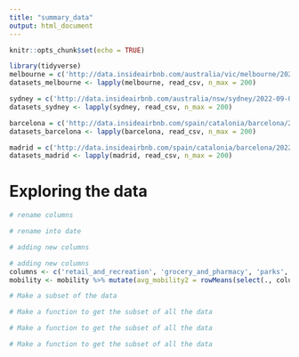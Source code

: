 ```yaml
---
title: "summary_data"
output: html_document
---
```


```r
knitr::opts_chunk$set(echo = TRUE)
```



```r
library(tidyverse)
melbourne = c('http://data.insideairbnb.com/australia/vic/melbourne/2022-09-09/data/listings.csv.gz', 'http://data.insideairbnb.com/australia/vic/melbourne/2022-09-09/data/calendar.csv.gz', 'http://data.insideairbnb.com/australia/vic/melbourne/2022-09-09/data/reviews.csv.gz')
datasets_melbourne <- lapply(melbourne, read_csv, n_max = 200)

sydney = c('http://data.insideairbnb.com/australia/nsw/sydney/2022-09-09/data/listings.csv.gz', 'http://data.insideairbnb.com/australia/nsw/sydney/2022-09-09/data/calendar.csv.gz', 'http://data.insideairbnb.com/australia/nsw/sydney/2022-09-09/data/reviews.csv.gz')
datasets_sydney <- lapply(sydney, read_csv, n_max = 200)

barcelona = c('http://data.insideairbnb.com/spain/catalonia/barcelona/2022-06-07/data/listings.csv.gz', 'http://data.insideairbnb.com/spain/catalonia/barcelona/2022-06-07/data/calendar.csv.gz', 'http://data.insideairbnb.com/spain/catalonia/barcelona/2022-06-07/data/reviews.csv.gz')
datasets_barcelona <- lapply(barcelona, read_csv, n_max = 200)

madrid = c('http://data.insideairbnb.com/spain/catalonia/barcelona/2022-06-07/data/listings.csv.gz', 'http://data.insideairbnb.com/spain/catalonia/barcelona/2022-06-07/data/calendar.csv.gz', 'http://data.insideairbnb.com/spain/catalonia/barcelona/2022-06-07/data/reviews.csv.gz')
datasets_madrid <- lapply(madrid, read_csv, n_max = 200)
```



# Exploring the data

```r
# rename columns

```


```r
# rename into date

```


```r
# adding new columns


```


```r
# adding new columns
columns <- c('retail_and_recreation', 'grocery_and_pharmacy', 'parks', 'transit_stations', 'workplaces', 'residential')
mobility <- mobility %>% mutate(avg_mobility2 = rowMeans(select(., columns), na.rm =TRUE))

```



```r
# Make a subset of the data
```


```r
# Make a function to get the subset of all the data

```


```r
# Make a function to get the subset of all the data

```



```r
# Make a function to get the subset of all the data

```

